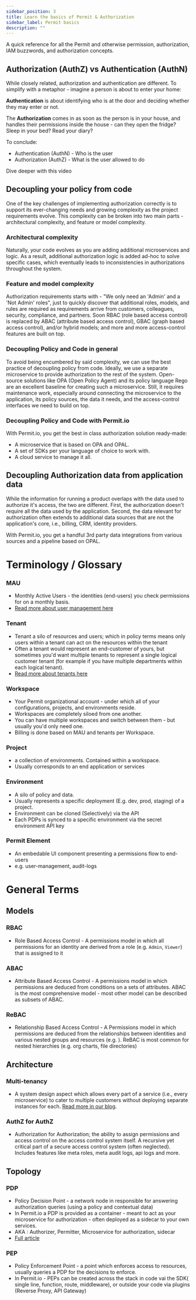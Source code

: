 ```yaml
---
sidebar_position: 3
title: Learn the basics of Permit & Authorization
sidebar_label: Permit basics
description: ""
---
```


A quick reference for all the Permit and otherwise permission, authorization, IAM buzzwords, and authorization concepts.

## Authorization (AuthZ) vs Authentication (AuthN)

While closely related, authorization and authentication are different.
To simplify with a metaphor - imagine a person is about to enter your home:

**Authentication** is about identifying who is at the door and deciding whether they may enter or not.

The **Authorization** comes in as soon as the person is in your house, and handles their permissions inside the house -
can they open the fridge? Sleep in your bed? Read your diary?

To conclude:

- Authentication (AuthN) - Who is the user
- Authorization (AuthZ) - What is the user allowed to do

Dive deeper with this video

## Decoupling your policy from code

One of the key challenges of implementing authorization correctly is to support its ever-changing needs and growing complexity as the project requirements evolve.
This complexity can be broken into two main parts - architectural complexity, and feature or model complexity.

### Architectural complexity

Naturally, your code evolves as you are adding additional microservices and logic. As a result, additional authorization logic is added ad-hoc to solve specific cases, which eventually leads to inconsistencies in authorizations throughout the system.

### Feature and model complexity

Authorization requirements starts with - &quot;We only need an 'Admin' and a 'Not Admin' roles&quot;, just to quickly discover that additional roles, models, and rules are required as requirements arrive from customers, colleagues, security, compliance, and partners.
Soon RBAC (role based access control) is replaced by ABAC (attribute based access control), GBAC (graph based access control), and/or hybrid models; and more and more access-control features are built on top.

### Decoupling Policy and Code in general

To avoid being encumbered by said complexity, we can use the best practice of decoupling policy from code.
Ideally, we use a separate microservice to provide authorization to the rest of the system.
Open-source solutions like OPA (Open Policy Agent) and its policy language Rego are an excellent baseline for creating such a microservice.
Still, it requires maintenance work, especially around connecting the microservice to the application, its policy sources, the data it needs, and the access-control interfaces we need to build on top.

### Decoupling Policy and Code with Permit.io

With Permit.io, you get the best in class authorization solution ready-made:

- A microservice that is based on OPA and OPAL.
- A set of SDKs per your language of choice to work with.
- A cloud service to manage it all.

## Decoupling Authorization data from application data

While the information for running a product overlaps with the data used to authorize it's access, the two are different.
First, the authorization doesn't require all the data used by the application.
Second, the data relevant for authorization often extends to additional data sources that are not the application's core, i.e., billing, CRM, identity providers.

With Permit.io, you get a handful 3rd party data integrations from various sources and a pipeline based on OPAL.

# Terminology / Glossary

### MAU

- Monthly Active Users - the identities (end-users) you check permissions for on a monthly basis.
- [Read more about user management here](how-to/build-policies/policy-basics#manage-users-and-tenants)

### Tenant

- Tenant a silo of resources and users; which in policy terms means only users within a tenant can act on the resources within the tenant
- Often a tenant would represent an end-customer of yours, but sometimes you'd want multiple tenants to represent a single logical customer tenant (for example if you have multiple departments within each logical tenant).
- [Read more about tenants here](/how-to/build-policies/policy-basics#tenants)

### Workspace

- Your Permit organizational account - under which all of your configurations, projects, and environments reside.
- Workspaces are completely siloed from one another.
- You can have multiple workspaces and switch between them - but usually you'd only need one.
- Billing is done based on MAU and tenants per Workspace.

### Project

- a collection of environments. Contained within a workspace.
- Usually corresponds to an end application or services

### Environment

- A silo of policy and data.
- Usually represents a specific deployment (E.g. dev, prod, staging) of a project.
- Environment can be cloned (Selectively) via the API
- Each PDPs is synced to a specific environment via the secret environment API key

### Permit Element

- An embedable UI component presenting a permissions flow to end-users
- e.g. user-management, audit-logs

# General Terms

## Models

### RBAC

- Role Based Access Control - A permissions model in which all permissions for an identity are derived from a role (e.g. `Admin`, `Viewer`) that is assigned to it

### ABAC

- Attribute Based Access Control - A permissions model in which permissions are deduced from conditions on a sets of attributes. ABAC is the most comprehensive model - most other model can be described as subsets of ABAC.

### ReBAC

- Relationship Based Access Control - A Permissions model in which permissions are deduced from the relationships between identities and various nested groups and resources (e.g. ). ReBAC is most common for nested hierarchies (e.g. org charts, file directories)

## Architecture

### Multi-tenancy

- A system design aspect which allows every part of a service (i.e., every microservice) to cater to multiple customers without deploying separate instances for each. <a href="https://www.permit.io/blog/multitenancy-in-cloud" target="_blank">
  Read more in our blog</a>.

### AuthZ for AuthZ

- Authorization for Authorization; the ability to assign permissions and access control on the access control system itself. A recursive yet critical part of a secure access control system (often neglected). Includes features like meta roles, meta audit logs, api logs and more.

## Topology

### PDP

- Policy Decision Point - a network node in responsible for answering authorization queries (using a policy and contextual data)
- In Permit.io a PDP is provided as a container - meant to act as your microservice for authorization - often deployed as a sidecar to your own services.
- AKA : Authorizer, Permitter, Microservice for authorization, sidecar
- [Full article](/overview/permit-basics#pdp)

### PEP

- Policy Enforcement Point - a point which enforces access to resources, usually queries a PDP for the decisions to enforce.
- In Permit.io - PEPs can be created across the stack in code vai the SDK( single line, function, route, middleware), or outside your code via plugins (Reverse Proxy, API Gateway)
